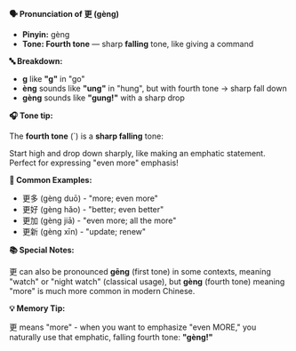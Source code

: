 **🗣️ Pronunciation of 更 (gèng)**

- **Pinyin:** gèng
- **Tone: Fourth tone** — sharp **falling** tone, like giving a command

**🔤 Breakdown:**

- **g** like **"g"** in "go"
- **èng** sounds like **"ung"** in "hung", but with fourth tone → sharp fall down
- **gèng** sounds like **"gung!"** with a sharp drop

**🎧 Tone tip:**

The **fourth tone** (`) is a **sharp falling** tone:

Start high and drop down sharply, like making an emphatic statement. Perfect for expressing "even
more" emphasis!

**📝 Common Examples:**

- 更多 (gèng duō) - "more; even more"
- 更好 (gèng hǎo) - "better; even better"
- 更加 (gèng jiā) - "even more; all the more"
- 更新 (gèng xīn) - "update; renew"

**📚 Special Notes:**

更 can also be pronounced **gēng** (first tone) in some contexts, meaning "watch" or "night watch"
(classical usage), but **gèng** (fourth tone) meaning "more" is much more common in modern Chinese.

**💡 Memory Tip:**

更 means "more" - when you want to emphasize "even MORE," you naturally use that emphatic, falling
fourth tone: **"gèng!"**
